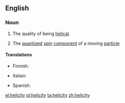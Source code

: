 ==English==

===Noun===
{{wikipedia}}
{{en-noun|helicities}}

# The quality of being [[helical]].
# {{lb|en|physics}} The [[quantized]] [[spin]] [[component]] of a moving [[particle]]

====Translations====
{{trans-top|quality of being helical}}
* Finnish: {{t+|fi|kierteisyys}}
{{trans-mid}}
{{trans-bottom}}

{{trans-top|physics: quantized spin component}}
* Italian: {{t|it|elicità|f}}
{{trans-mid}}
* Spanish: {{t|es|helicidad|f}}
{{trans-bottom}}

[[el:helicity]]
[[pl:helicity]]
[[ta:helicity]]
[[zh:helicity]]